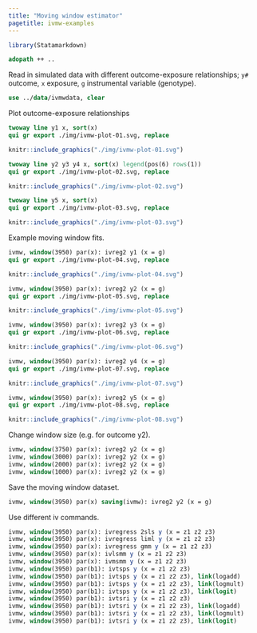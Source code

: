 ```yaml
---
title: "Moving window estimator"
pagetitle: ivmw-examples
---
```


```r
library(Statamarkdown)
```

```stata
adopath ++ ..
```

Read in simulated data with different outcome-exposure relationships; `y#` outcome, `x` exposure, `g` instrumental variable (genotype).

```stata
use ../data/ivmwdata, clear
```

Plot outcome-exposure relationships

```stata
twoway line y1 x, sort(x)
qui gr export ./img/ivmw-plot-01.svg, replace
```

```r
knitr::include_graphics("./img/ivmw-plot-01.svg")
```

```stata
twoway line y2 y3 y4 x, sort(x) legend(pos(6) rows(1))
qui gr export ./img/ivmw-plot-02.svg, replace
```

```r
knitr::include_graphics("./img/ivmw-plot-02.svg")
```

```stata
twoway line y5 x, sort(x)
qui gr export ./img/ivmw-plot-03.svg, replace
```

```r
knitr::include_graphics("./img/ivmw-plot-03.svg")
```
    
Example moving window fits.

```stata
ivmw, window(3950) par(x): ivreg2 y1 (x = g)
qui gr export ./img/ivmw-plot-04.svg, replace
```

```r
knitr::include_graphics("./img/ivmw-plot-04.svg")
```

```stata
ivmw, window(3950) par(x): ivreg2 y2 (x = g)
qui gr export ./img/ivmw-plot-05.svg, replace
```

```r
knitr::include_graphics("./img/ivmw-plot-05.svg")
```

```stata
ivmw, window(3950) par(x): ivreg2 y3 (x = g)
qui gr export ./img/ivmw-plot-06.svg, replace
```

```r
knitr::include_graphics("./img/ivmw-plot-06.svg")
```

```stata
ivmw, window(3950) par(x): ivreg2 y4 (x = g)
qui gr export ./img/ivmw-plot-07.svg, replace
```

```r
knitr::include_graphics("./img/ivmw-plot-07.svg")
```

```stata
ivmw, window(3950) par(x): ivreg2 y5 (x = g)
qui gr export ./img/ivmw-plot-08.svg, replace
```

```r
knitr::include_graphics("./img/ivmw-plot-08.svg")
```

Change window size (e.g. for outcome y2).

```stata
ivmw, window(3750) par(x): ivreg2 y2 (x = g)
ivmw, window(3000) par(x): ivreg2 y2 (x = g)
ivmw, window(2000) par(x): ivreg2 y2 (x = g)
ivmw, window(1000) par(x): ivreg2 y2 (x = g)
```

Save the moving window dataset.

```stata
ivmw, window(3950) par(x) saving(ivmw): ivreg2 y2 (x = g)
```

Use different iv commands.

```stata
ivmw, window(3950) par(x): ivregress 2sls y (x = z1 z2 z3)
ivmw, window(3950) par(x): ivregress liml y (x = z1 z2 z3)
ivmw, window(3950) par(x): ivregress gmm y (x = z1 z2 z3)
ivmw, window(3950) par(x): ivlsmm y (x = z1 z2 z3)
ivmw, window(3950) par(x): ivmsmm y (x = z1 z2 z3)
ivmw, window(3950) par(b1): ivtsps y (x = z1 z2 z3)
ivmw, window(3950) par(b1): ivtsps y (x = z1 z2 z3), link(logadd)
ivmw, window(3950) par(b1): ivtsps y (x = z1 z2 z3), link(logmult)
ivmw, window(3950) par(b1): ivtsps y (x = z1 z2 z3), link(logit)
ivmw, window(3950) par(b1): ivtsri y (x = z1 z2 z3)
ivmw, window(3950) par(b1): ivtsri y (x = z1 z2 z3), link(logadd)
ivmw, window(3950) par(b1): ivtsri y (x = z1 z2 z3), link(logmult)
ivmw, window(3950) par(b1): ivtsri y (x = z1 z2 z3), link(logit)
```
